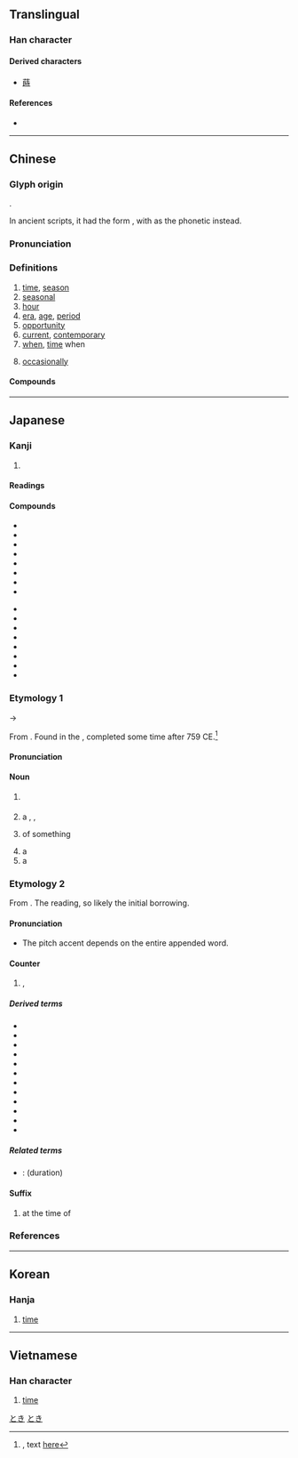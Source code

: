 {{also|时}}
{{character info/new}}
==Translingual==
{{stroke order|type=animate}}

===Han character===
{{Han char|rn=72|rad=日|as=06|sn=10|four=64041|canj=AGDI|ids=⿰日⿱土寸(GJKV),⿰日⿱士寸(TH)}}

====Derived characters====
* [[蒔]]

====References====
* {{Han ref|kx=0494.220|dkj=13890|dj=0859.150|hdz=21505.050|uh=6642|ud=26178|bh=AEC9|bd=44745}}

----

==Chinese==
{{zh-forms|s=时|alt=旹}}

===Glyph origin===
{{Han etym}}
{{Han compound|ls=psc|日|c1=s|t1=sun; day|寺|c2=p}}.

In ancient scripts, it had the form {{zh-l|*旹}}, with {{och-l|之}} as the phonetic instead.

===Pronunciation===
{{zh-pron
|m=shí
|ma=y
|c=si4
|h=pfs=sṳ̀
|md=sṳ̀
|mn=sî
|w=3zr
|mc=y
|oc=y
|cat=n,a,adv
}}

===Definitions===
{{zh-hanzi}}

# [[time]], [[season]]
# [[seasonal]]
# [[hour]]
# [[era]], [[age]], [[period]]
# [[opportunity]]
# [[current]], [[contemporary]]
# [[when]], [[time]] when
#: {{zh-x|^白銀 可以 指： ^銀，貴金屬，用做 貨幣 時 可 稱為 白銀|''Baiyin'' may refer to: silver, a precious metal; '''when''' used as currency it may be referred to as ''baiyin''|ref=''Chinese Wikipedia'', {{w2|zh|白銀}}}}
# [[occasionally]]

====Compounds====
{{zh-der|時弊|時不常兒|時不時|時不我待|時不我與|時差|時常|時辰|時代|時點|時段|時而|時分|時乖命蹇|時光|時過境遷|時候|時或|時機|時價|時間|時間詞|時間性|時節|時局|時刻|時空|時款|時來運轉|時令|時論|時髦|時評|時期|時區|時日|時尚|時時|時世|時事|時勢|時俗|時速|時態助詞|時務|時下|時鮮|時限|時效|時效處理|時新|時興|時序|時樣|時宜|時移勢遷|時移俗易|時隱時現|時有所聞|時雨|時運|時針|時政|時值|時鐘|時鐘座|時裝|時裝表演|一時|三時|不時|丑時|並時|乘時|于時|亥時|人時|他時|以時|何時|依時|俟時|偌時|先時|兒時|入時|分時|初時|到時|剎時|匡時|午時|卯時|即時|及時|古時|合時|吉時|同時|向時|四時|報時|多時|天時|失時|奉時|子時|守時|定時|寅時|小時|少時|屆時|工時|巳時|干時|平時|年時|幾時|廢時|彌時|往時|待時|得時|微時|恁時|感時|應時|戌時|或時|戰時|按時|授時|斯時|明時|昔時|是時|時中|時乖|時人|時今|時命|時夜|時式|時律|時數|時文|時方|時會|時望|時毒|時氣|時流|時疫|時病|時症|時羞|時義|時艱|時藝|時行|時見|時計|時調|時諺|時譽|時變|時賢|時遇|時邁|時雍|晡時|暫時|曩時|有時|未時|楊時|權時|此時|歲時|歷時|比時|民時|準時|無時|爾時|片時|現時|瓜時|申時|異時|畫時|當時|登時|相時|省時|移時|立時|耗時|背時|臨時|舊時|良時|行時|要時|計時|詭時|誤時|課時|費時|趨時|輔時|辰時|農時|逾時|過時|遣時|適時|那時|酉時|閒時|限時|隨時|零時|霎時|非時|順時|頓時|餔時|首時}}

{{zh-cat|Advanced}}

----

==Japanese==

===Kanji===
{{ja-kanji|grade=2|rs=日06}}

# {{l|en|time}}

====Readings====
{{ja-readings
|goon=じ
|kanon=し
|kun=とき-, これ-
}}

====Compounds====
{{der-top}}
{{top2}}
* {{ja-r|時間|じかん}}
* {{ja-r|時期|じき}}
* {{ja-r|時機|じき}}
* {{ja-r|時季|じき}}
* {{ja-r|時勢|じせい}}
* {{ja-r|時世|じせい}}
* {{ja-r|時制|じせい}}
* {{ja-r|時節|じせつ}}
{{mid2}}
* {{ja-r|時速|じそく}}
* {{ja-r|時代|じだい}}
* {{ja-r|時短|じたん}}
* {{ja-r|時分|じぶん}}
* {{ja-r|時文|じぶん}}
* {{ja-r|時雨|しぐれ}}
* {{ja-r|時々|ときどき}}
* {{ja-r|時計|とけい}}
{{bottom}}
{{der-bottom}}

===Etymology 1===
{{ja-kanjitab|とき|yomi=k}}

{{IPAchar|/to<sub>2</sub>ki<sub>1</sub>/}} → {{IPAchar|/toki/}}

From {{inh|ja|ojp|sort=とき|-}}.  Found in the ''{{w|Man'yōshū}}'', completed some time after 759 CE.<ref>{{RQ:Manyoshu|3|467}}, text [http://jti.lib.virginia.edu/japanese/manyoshu/Man3Yos.html#467 here]</ref>

====Pronunciation====
{{ja-pron|yomi=k|とき|acc=2|acc_ref=SMK2,ZAJ}}

====Noun====
{{ja-noun|とき}}

# {{l|en|time}}
#: {{ja-usex|'''時'''の流れ|'''とき''' の ながれ|the flow of '''time'''}}
# a {{l|en|case}}, {{l|en|occasion}}, {{l|en|time}}
#: {{ja-usex|困った'''時'''は私に相談してください。|こまった '''とき''' は わたし に そうだん して ください。|Please consult with me '''when''' troubled (in '''times''' of trouble).}}
# {{l|en|time}} of something
# a {{l|en|season}}
# a {{l|en|tense}}

===Etymology 2===
{{ja-kanjitab|じ|yomi=o}}

From {{der|ja|ltc|sort=し'|-}} {{ltc-l|時}}. The ''{{ll|ja|呉音|goon}}'' reading, so likely the initial borrowing.

====Pronunciation====
{{ja-pron|yomi=goon|じ}}
* The pitch accent depends on the entire appended word.

====Counter====
{{ja-pos|counter|じ}}

# {{l|en|hour}}, {{l|en|o'clock|o’clock}}
#: {{ja-usex|時%計 を 見る と、ちょうど １２%時 ３４%分 ５６%秒 だった。|と%けい を みる と、ちょうど じゅうに-%じ さんじゅうよん-%ぷん ごじゅうろく-%びょう だった。|When I looked at the clock, it was just 56 seconds past 12:34.}}

=====Derived terms=====
{{der-top}}
* {{ja-r|一時|いちじ}}
* {{ja-r|二時|にじ}}
* {{ja-r|三時|さんじ}}
* {{ja-r|四時|よじ}}
* {{ja-r|五時|ごじ}}
* {{ja-r|六時|ろくじ}}
* {{ja-r|七時|しちじ}}
* {{ja-r|八時|はちじ}}
* {{ja-r|九時|くじ}}
* {{ja-r|十時|じゅうじ}}
* {{ja-r|十一時|じゅういちじ}}
* {{ja-r|十二時|じゅうにじ}}
{{der-bottom}}

=====Related terms=====
* {{ja-r|時%間|じ%かん}}: {{l|en|hours}} (duration)

====Suffix====
{{ja-pos|suffix|じ}}

# at the time of

===References===
<references/>

[[Category:Japanese basic words|とき]]
[[Category:ja:Time|とき]]

----

==Korean==

===Hanja===
{{ko-hanja|hangeul=시|eumhun=|mr=si|y=si}}

# [[time]]

----

==Vietnamese==

===Han character===
{{vi-hantu|thì, thời|rs=日06}}

# [[time]]
